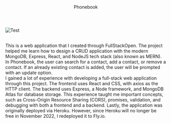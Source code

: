 
<Container>
  <Header 
    site="https://manoaxchange.github.io/"
    github="https://github.com/giorgio-tran/fullstackopen/tree/main/part3/phonebook"
  >
    Phonebook
  </Header>

  ![Test](../../images/phonebook/phonebook.png "The user interface of Phonebook.")
  
  <br />
  This is a web application that I created through FullStackOpen. The project helped me learn how to design a CRUD application with the modern MongoDB, Express, React, and NodeJS tech stack (also known as MERN). In Phonebook, the user can search for a contact, add a contact, or remove a contact. If an already existing contact is added, the user will be prompted with an update option.
  <br />
  I gained a lot of experience with developing a full-stack web application through this project. The frontend uses React and CSS, with axios as the HTTP client. The backend uses Express, a Node framework, and MongoDB Atlas for database storage. This experience taught me important concepts, such as Cross-Origin Resource Sharing (CORS), promises, validation, and debugging with both a frontend and a backend. Lastly, the application was originally deployed via Heroku. However, since Heroku will no longer be free in November 2022, I redeployed it to Fly.io.
  <br />
</Container>
